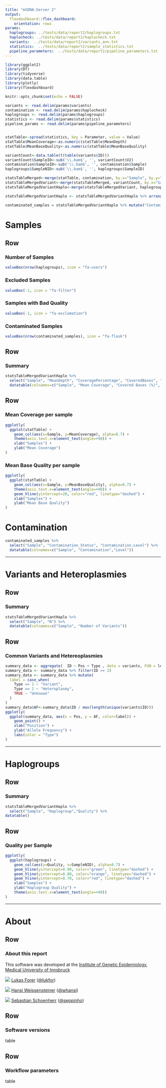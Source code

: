 ```yaml
---
title: "mtDNA-Server 2"
output:
  flexdashboard::flex_dashboard:
    orientation: rows
params:
  haplogroups: ../tests/data/report2/haplogroups.txt
  haplocheck: ../tests/data/report2/haplocheck.txt
  variants:  ../tests/data/report2/variants_ann.txt
  statistics:  ../tests/data/report2/sample_statistics.txt
  pipeline_parameters:  ../tests/data/report2/pipeline_parameters.txt  
---
```


```r
library(ggplot2)
library(DT)
library(tidyverse)
library(data.table)
library(plotly)
library(flexdashboard)

knitr::opts_chunk$set(echo = FALSE)
```

```r

variants <- read.delim(params$variants)
contamination <- read.delim(params$haplocheck)
haplogroups <- read.delim(params$haplogroups)
statistics <- read.delim(params$statistics)
pipeline_params <- read.delim(params$pipeline_parameters)


statTable<-spread(statistics, key = Parameter, value = Value)
statTable$MeanCoverage<-as.numeric(statTable$MeanDepth)
statTable$MeanBaseQuality<-as.numeric(statTable$MeanBaseQuality)

variantCount<-data.table(t(table(variants$ID)))
variantCount$SampleID<-sub('\\.bam$', '', variantCount$V2)
contamination$SampleID<-sub('\\.bam$', '', contamination$Sample) 
haplogroups$SampleNID<-sub('\\.bam$', '', haplogroups$SampleID) 

statsTableMerged<-merge(statTable, contamination, by.x="Sample", by.y="SampleID")
statsTableMergedVariant<-merge(statsTableMerged, variantCount, by.x="Sample", by.y="SampleID")
statsTableMergedVariantHaplo<-merge(statsTableMergedVariant, haplogroups, by.x="Sample", by.y="SampleNID")

statsTableMergedVariantHaplo <- statsTableMergedVariantHaplo %>% arrange(Sample)

contaminated_samples = statsTableMergedVariantHaplo %>% mutate("Contamination_Status" = "Contamination.Status") %>% filter(Contamination_Status == "YES");


```


# Samples

Row
-----------------------------------------------------------------------

### Number of Samples

```r
valueBox(nrow(haplogroups), icon = "fa-users")
```

### Excluded Samples

```r
valueBox(-1, icon = "fa-filter")
```

### Samples with Bad Quality

```r
valueBox(-1, icon = "fa-exclamation")
```


### Contaminated Samples

```r
valueBox(nrow(contaminated_samples), icon = "fa-flask")
```



Row
-------------------------------------
    
    
### Summary

```r
statsTableMergedVariantHaplo %>%
  select("Sample", "MeanDepth", "CoveragePercentage", "CoveredBases", "MeanBaseQuality", "MeanMapQuality") %>%
  datatable(colnames=c("Sample", "Mean Coverage", "Covered Bases (%)", "Covered Bases", "Mean Base Quality", "Mean Mapping Quality"))
```

Row
-------------------------------------
    

### Mean Coverage per sample

```r
ggplotly(
  ggplot(statTable) +
    geom_col(aes(x=Sample, y=MeanCoverage), alpha=0.7) +
    theme(axis.text.x=element_text(angle=+90)) + 
    xlab("Samples") +
    ylab("Mean Coverage")
)
```

### Mean Base Quality per sample

```r
ggplotly(
  ggplot(statTable) +
    geom_col(aes(x=Sample, y=MeanBaseQuality), alpha=0.7) +
    theme(axis.text.x=element_text(angle=+90)) + 
    geom_hline(yintercept=20, color="red", linetype="dashed") +
    xlab("Samples") +
    ylab("Mean Base Quality")
)
```



# Contamination

```r
contaminated_samples %>%
  select("Sample", "Contamination_Status", "Contamination.Level") %>%
  datatable(colnames=c("Sample", "Contamination","Level"))
```

---

# Variants and Heteroplasmies

Row
-------------------------------------

### Summary

```r
statsTableMergedVariantHaplo %>%
  select("Sample", "N") %>%
  datatable(colnames=c("Sample", "Number of Variants"))
```

Row
-------------------------------------

### Common Variants and Hetereoplasmies


```r
summary_data <- aggregate(  ID ~ Pos + Type , data = variants, FUN = length)
summary_data <- summary_data %>% filter(ID >= 2)
summary_data <- summary_data %>% mutate(
  label = case_when(
    Type == 1 ~ "Variant",
    Type == 2 ~ "Heteroplasmy",
    TRUE ~ "Unknown"
  )
)
summary_data$AF<-summary_data$ID / max(length(unique(variants$ID)))
ggplotly(
  ggplot(summary_data, aes(x = Pos, y = AF, color=label)) +
    geom_point() +
    xlab("Position") +
    ylab("Allele Frequency") +
    labs(color = "Type")
)
```

---


# Haplogroups


Row
-------------------------------------

### Summary

```r
statsTableMergedVariantHaplo %>%
  select("Sample", "Haplogroup","Quality") %>%
datatable()
```

Row
-------------------------------------

### Quality per Sample

```r
ggplotly(
  ggplot(haplogroups) +
    geom_col(aes(y=Quality, x=SampleNID), alpha=0.7) +
    geom_hline(yintercept=0.90, color="green", linetype="dashed") +
    geom_hline(yintercept=0.80, color="orange", linetype="dashed") +
    geom_hline(yintercept=0.70, color="red", linetype="dashed") +
    xlab("Samples") +
    ylab("Haplogroup Quality") +
    theme(axis.text.x=element_text(angle=+90))
)
```



---

# About

Row
-------------------------------------

### About this report

This software was developed at the [Institute of Genetic Epidemiology](https://genepi.i-med.ac.at/), [Medical University of Innsbruck](https://i-med.ac.at/)

![](https://avatars2.githubusercontent.com/u/210220?s=30) [Lukas Forer](mailto:lukas.forer@i-med.ac.at) ([@lukfor](https://twitter.com/lukfor))

![](https://avatars2.githubusercontent.com/u/1931865?s=30) [Hansi Weissensteiner](mailto:hansi.weissensteiner@i-med.ac.at) ([@whansi](https://twitter.com/whansi))

![](https://avatars2.githubusercontent.com/u/1942824?s=30) [Sebastian Schoenherr](mailto:sebastian.schoenherr@i-med.ac.at) ([@seppinho](https://twitter.com/seppinho))

Row
-------------------------------------

### Software versions

table

Row
-------------------------------------

### Workflow parameters

table
